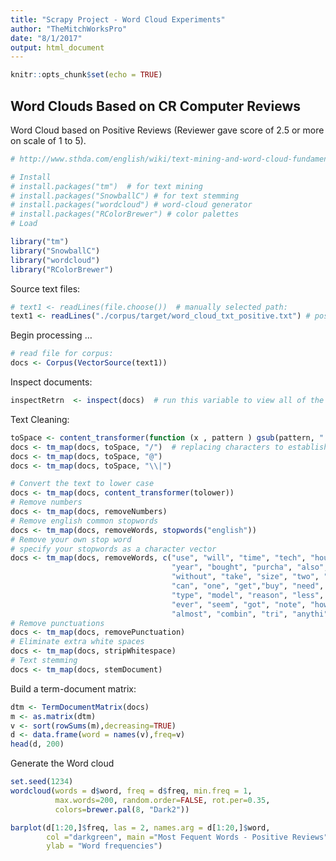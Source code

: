 ```yaml
---
title: "Scrapy Project - Word Cloud Experiments"
author: "TheMitchWorksPro"
date: "8/1/2017"
output: html_document
---
```


```r
knitr::opts_chunk$set(echo = TRUE)
```

## Word Clouds Based on CR Computer Reviews

Word Cloud based on Positive Reviews (Reviewer gave score of 2.5 or more on scale of 1 to 5).


```r
# http://www.sthda.com/english/wiki/text-mining-and-word-cloud-fundamentals-in-r-5-simple-steps-you-should-know

# Install
# install.packages("tm")  # for text mining
# install.packages("SnowballC") # for text stemming
# install.packages("wordcloud") # word-cloud generator 
# install.packages("RColorBrewer") # color palettes
# Load

library("tm")
library("SnowballC")
library("wordcloud")
library("RColorBrewer")

```

Source text files:

```r

# text1 <- readLines(file.choose())  # manually selected path:
text1 <- readLines("./corpus/target/word_cloud_txt_positive.txt") # positive reviews

```

Begin processing ...

```r
# read file for corpus:
docs <- Corpus(VectorSource(text1))

```

Inspect documents:

```r

inspectRetrn  <- inspect(docs)  # run this variable to view all of the documents

```
Text Cleaning:

```r

toSpace <- content_transformer(function (x , pattern ) gsub(pattern, " ", x))
docs <- tm_map(docs, toSpace, "/")  # replacing characters to establish true "words for the process"
docs <- tm_map(docs, toSpace, "@")
docs <- tm_map(docs, toSpace, "\\|")

# Convert the text to lower case
docs <- tm_map(docs, content_transformer(tolower))
# Remove numbers
docs <- tm_map(docs, removeNumbers)
# Remove english common stopwords
docs <- tm_map(docs, removeWords, stopwords("english"))
# Remove your own stop word
# specify your stopwords as a character vector
docs <- tm_map(docs, removeWords, c("use", "will", "time", "tech", "hour", "key", "even", "well",
                                    "year", "bought", "purcha", "also", "much", "just", "thing", "system",
                                    "without", "take", "size", "two", "second", "set", "first", "third",
                                    "can", "one", "get","buy", "need", "lot", "product", "now", "long", "comput", "consid",
                                    "type", "model", "reason", "less", "never", "close", "review", "general", "way",
                                    "ever", "seem", "got", "note", "howev", "around", "made", "alway", "still", "everi", "back",
                                    "almost", "combin", "tri", "anythi", "enough")) 
# Remove punctuations
docs <- tm_map(docs, removePunctuation)
# Eliminate extra white spaces
docs <- tm_map(docs, stripWhitespace)
# Text stemming
docs <- tm_map(docs, stemDocument)

```


Build a term-document matrix:

```r

dtm <- TermDocumentMatrix(docs)
m <- as.matrix(dtm)
v <- sort(rowSums(m),decreasing=TRUE)
d <- data.frame(word = names(v),freq=v)
head(d, 200)

```
Generate the Word cloud

```r

set.seed(1234)
wordcloud(words = d$word, freq = d$freq, min.freq = 1,
          max.words=200, random.order=FALSE, rot.per=0.35, 
          colors=brewer.pal(8, "Dark2"))

```

```r

barplot(d[1:20,]$freq, las = 2, names.arg = d[1:20,]$word,
        col ="darkgreen", main ="Most Fequent Words - Positive Reviews",
        ylab = "Word frequencies")

```

